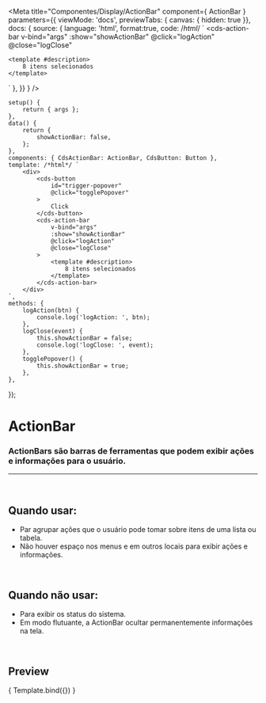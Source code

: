 
<Meta
	title="Componentes/Display/ActionBar"
	component={ ActionBar }
	parameters={{
		viewMode: 'docs',
		previewTabs: { canvas: { hidden: true }},
		docs: {
			source: {
				language: 'html',
				format:true,
				code: /*html*/ `
<cds-action-bar
	v-bind="args"
	:show="showActionBar"
	@click="logAction"
	@close="logClose"
>
	<template #description>
		8 itens selecionados
	</template>
</cds-action-bar>`
			},
		}}
	}
/>

	setup() {
		return { args };
	},
	data() {
		return {
			showActionBar: false,
		};
	},
	components: { CdsActionBar: ActionBar, CdsButton: Button },
	template: /*html*/ `
		<div>
			<cds-button
				id="trigger-popover"
				@click="togglePopover"
			>
				Click
			</cds-button>
			<cds-action-bar
				v-bind="args"
				:show="showActionBar"
				@click="logAction"
				@close="logClose"
			>
				<template #description>
					8 itens selecionados
				</template>
			</cds-action-bar>
		</div>
	`,
	methods: {
		logAction(btn) {
			console.log('logAction: ', btn);
		},
		logClose(event) {
			this.showActionBar = false;
			console.log('logClose: ', event);
		},
		togglePopover() {
			this.showActionBar = true;
		},
	},
});

# ActionBar

### ActionBars são barras de ferramentas que podem exibir ações e informações para o usuário.
---
<br />

## Quando usar:
- Par agrupar ações que o usuário pode tomar sobre itens de uma lista ou tabela.
- Não houver espaço nos menus e em outros locais para exibir ações e informações.

<br />

## Quando não usar:
- Para exibir os status do sistema.
- Em modo flutuante, a ActionBar ocultar permanentemente informações na tela.

<br />

## Preview

<Canvas>
	<Story
		name="Action Bar"
		args={{
			actions: ['Button1', 'Button2', 'Button3'],
		}}
	>
		{ Template.bind({}) }
	</Story>
</Canvas>

<ArgsTable story="Action Bar" />

